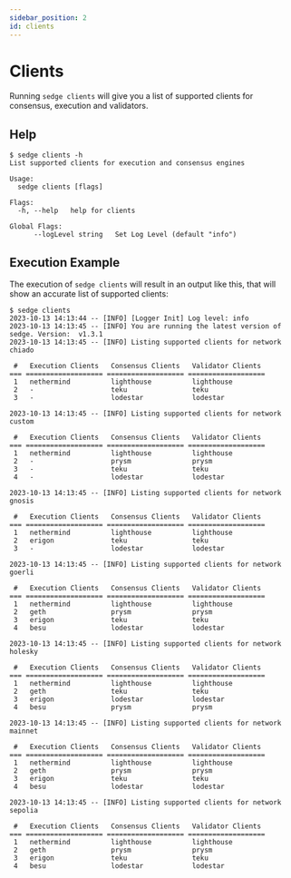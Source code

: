```yaml
---
sidebar_position: 2
id: clients
---
```


# Clients

Running `sedge clients` will give you a list of supported clients for consensus, execution and validators.

## Help

```
$ sedge clients -h
List supported clients for execution and consensus engines

Usage:
  sedge clients [flags]

Flags:
  -h, --help   help for clients

Global Flags:
      --logLevel string   Set Log Level (default "info")

```

## Execution Example

The execution of `sedge clients` will result in an output like this, that will show an accurate list of supported clients:

```
$ sedge clients
2023-10-13 14:13:44 -- [INFO] [Logger Init] Log level: info
2023-10-13 14:13:45 -- [INFO] You are running the latest version of sedge. Version:  v1.3.1
2023-10-13 14:13:45 -- [INFO] Listing supported clients for network chiado

 #   Execution Clients   Consensus Clients   Validator Clients
=== =================== =================== ===================
 1   nethermind          lighthouse          lighthouse
 2   -                   teku                teku
 3   -                   lodestar            lodestar

2023-10-13 14:13:45 -- [INFO] Listing supported clients for network custom

 #   Execution Clients   Consensus Clients   Validator Clients
=== =================== =================== ===================
 1   nethermind          lighthouse          lighthouse
 2   -                   prysm               prysm
 3   -                   teku                teku
 4   -                   lodestar            lodestar

2023-10-13 14:13:45 -- [INFO] Listing supported clients for network gnosis

 #   Execution Clients   Consensus Clients   Validator Clients
=== =================== =================== ===================
 1   nethermind          lighthouse          lighthouse
 2   erigon              teku                teku
 3   -                   lodestar            lodestar

2023-10-13 14:13:45 -- [INFO] Listing supported clients for network goerli

 #   Execution Clients   Consensus Clients   Validator Clients
=== =================== =================== ===================
 1   nethermind          lighthouse          lighthouse
 2   geth                prysm               prysm
 3   erigon              teku                teku
 4   besu                lodestar            lodestar

2023-10-13 14:13:45 -- [INFO] Listing supported clients for network holesky

 #   Execution Clients   Consensus Clients   Validator Clients
=== =================== =================== ===================
 1   nethermind          lighthouse          lighthouse
 2   geth                teku                teku
 3   erigon              lodestar            lodestar
 4   besu                prysm               prysm

2023-10-13 14:13:45 -- [INFO] Listing supported clients for network mainnet

 #   Execution Clients   Consensus Clients   Validator Clients
=== =================== =================== ===================
 1   nethermind          lighthouse          lighthouse
 2   geth                prysm               prysm
 3   erigon              teku                teku
 4   besu                lodestar            lodestar

2023-10-13 14:13:45 -- [INFO] Listing supported clients for network sepolia

 #   Execution Clients   Consensus Clients   Validator Clients
=== =================== =================== ===================
 1   nethermind          lighthouse          lighthouse
 2   geth                prysm               prysm
 3   erigon              teku                teku
 4   besu                lodestar            lodestar
```